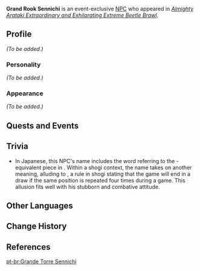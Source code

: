 {{Meta
<!-- Remove this template after adding the missing info -->
|missing_NPC_profile  = yes
|missing_NPC_idle     = yes
|missing_NPC_dialogue = yes
}}
{{Character Infobox
|type             = Event NPC
|image            = NPC Grand Rook Sennichi.png
|realname         = <!-- Optional, if different from in-game name -->
|deceased         = <!-- Past (for deceased prior to events of the game) or free response -->
|region           = Inazuma
|location         = <!-- Where the character appears, if different from Region -->
|affiliation      = 
|title            = Hanakado's Elite Force

|ancestry         = <!-- Clan/family -->
|father           = 
|mother           = 
|spouse           = 
|sibling          = 
|child            = 
|relative         = 

|voiceEN          = 
|voiceCN          = 
|voiceJP          = {{w|ja:山口正秀|Yamaguchi Masahide ({{ja|山口正秀}})}}<ref>Twitter: [https://twitter.com/murosan_/status/1627660678579519489 JP VA Self Announcement]</ref>
|dialoguereward   = 
}}
'''Grand Rook Sennichi''' is an event-exclusive [[NPC]] who appeared in ''[[Almighty Arataki Extraordinary and Exhilarating Extreme Beetle Brawl]]''.
<!--
==Location==
{{subst:#tag:gallery|
NPC Location {{subst:PAGENAME}}.png{{subst:!}}{{subst:PAGENAME}}'s location
NPC Location {{subst:PAGENAME}} Context.png{{subst:!}}Additional context
}}
-->
==Profile==
<!--Detailed story/lore information goes here.-->
''(To be added.)''

===Personality===
''(To be added.)''

===Appearance===
<!--Keep appearance section short and concise. Limit to 2 paragraphs with 3-4 sentences each.-->
''(To be added.)''

==Quests and Events==
{{Quests and Events}}
<!--
==Idle Quotes==
{{Dialogue start}}
: {{DIcon|Idle}} {{Tx}}
:: {{A|VO {{subst:PAGENAME}} 01.ogg}} "{{Tx}}"
{{Dialogue end}}

==Dialogue==
{{Dialogue start}}
:'''{{subst:PAGENAME}}:''' 
:{{DIcon}}
{{Dialogue end}}
-->
==Trivia==
* In Japanese, this NPC's name includes the word {{ja|飛車|hisha|flying chariot,}} referring to the {{w|Rook (chess)|rook}}-equivalent piece in {{w|shogi}}. Within a shogi context, the name {{ja|千日|Sennichi|lit=thousand days}} takes on another meaning, alluding to {{ja|千日手|{{w|sennichite}}|lit=moves for a thousand days}}, a rule in shogi stating that the game will end in a draw if the same position is repeated four times during a game. This allusion fits well with his stubborn and combative attitude.

==Other Languages==
{{Other Languages
|en      = Grand Rook Sennichi
|zhs     = 「千日喧哗大飞车」
|zhs_rm  = "Qiānrì Xuānhuá Dàfēichē"
|zht     = 「千日喧嘩大飛車」
|zht_rm  = "Qiānrì Xuānhuā Dàfēichē"
|zh_tl   = "Thousand-Day Fighting Great {{w|Rook (chess)|Rook}}"{{sino|zh|ja}}
|ja      = 「千日喧嘩大飛車」
|ja_rm   = "Sennichi Kenka Dai-hisha"
|ja_tl   = "Thousand-Day Fighting Great {{w|Rook (chess)|Rook}}"
|ja_note = See [[#Trivia|Trivia]].
|ko      = 「폭주 대열차」
|ko_tl   = "Reckless Great Train"
|es      = Roquetrefe
|es_tl   = Weak Rook
|es_note = {{w|Portmanteau}} of ''roque'' ("{{w|Rook (chess)|rook}}"), and ''trefe'' ("weak," or possibly "false")
|fr      = Grand chariot Sennichi
|fr_tl   = Grand Rook Sennichi
|ru      = Великий Сэннити
|ru_tl   = Great Sennichi
|th      = เรือใหญ่จอมก่อกวน Sennichi
|th_rm   = 
|th_tl   = 
|vi      = Xe Bay Ồn Ào Sennichi
|vi_tl   = 
|de      = „Großer Panzer Sennichi“
|de_tl   = 
|id      = Grand Rook Sennichi
|pt      = Grande Torre Sennichi
|pt_tl   = 
|tr      = Büyük Düzenbaz Sennichi
|tr_tl   = 
|it      = Sennichi Grantorre
|it_tl   = 
}}

==Change History==
{{Change History|3.4}}

==References==
{{Reflist}}

[[pt-br:Grande Torre Sennichi]]